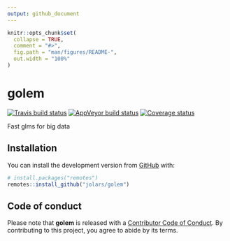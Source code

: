 ```yaml
---
output: github_document
---
```


<!-- README.md is generated from README.Rmd. Please edit that file -->

```r
knitr::opts_chunk$set(
  collapse = TRUE,
  comment = "#>",
  fig.path = "man/figures/README-",
  out.width = "100%"
)
```
# golem

<!-- badges: start -->
[![Travis build status](https://travis-ci.org/jolars/golem.svg?branch=master)](https://travis-ci.org/jolars/golem)
[![AppVeyor build status](https://ci.appveyor.com/api/projects/status/github/jolars/golem?branch=master&svg=true)](https://ci.appveyor.com/project/jolars/golem)
[![Coverage status](https://codecov.io/gh/jolars/golem/branch/master/graph/badge.svg)](https://codecov.io/github/jolars/golem?branch=master)
<!-- badges: end -->

Fast glms for big data

## Installation

You can install the development version from [GitHub](https://github.com/) with:

``` r
# install.packages("remotes")
remotes::install_github("jolars/golem")
```

## Code of conduct

Please note that **golem** is released with a 
[Contributor Code of Conduct](CODE_OF_CONDUCT.md). By contributing to this 
project, you agree to abide by its terms.

